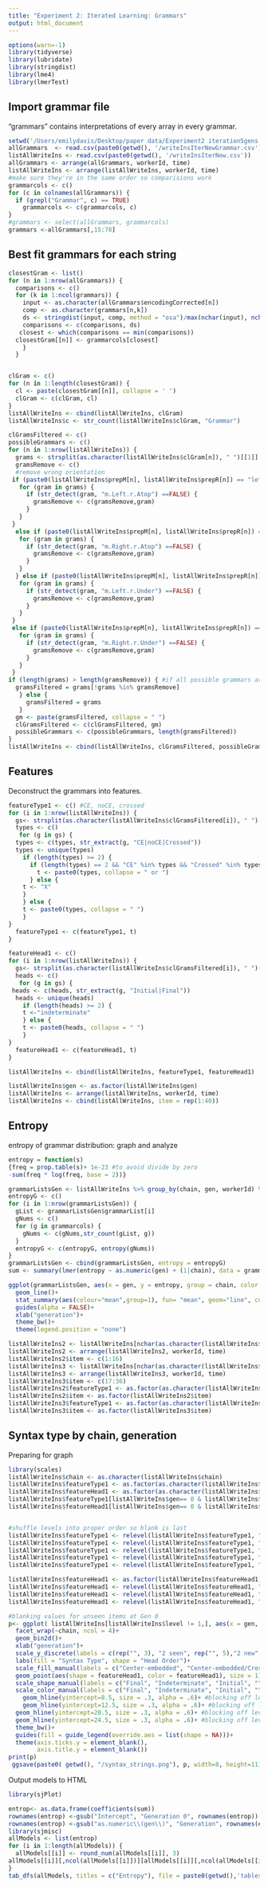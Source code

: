 ```yaml
---
title: "Experiment 2: Iterated Learning: Grammars"
output: html_document
---
```


```r
options(warn=-1)
library(tidyverse)
library(lubridate)
library(stringdist)
library(lme4)
library(lmerTest)
```

## Import grammar file
 "grammars" contains interpretations of every array in every grammar. 
```r
setwd('/Users/emilydavis/Desktop/paper data/Experiment2 iteration5gens')
allGrammars  <- read.csv(paste0(getwd(), '/writeInsIterNewGrammar.csv'))
listAllWriteIns <- read.csv(paste0(getwd(), '/writeInsIterNew.csv'))
allGrammars <- arrange(allGrammars, workerId, time)
listAllWriteIns <- arrange(listAllWriteIns, workerId, time)
#make sure they're in the same order so comparisions work
grammarcols <- c()
for (c in colnames(allGrammars)) {
  if (grepl("Grammar", c) == TRUE)
    grammarcols <- c(grammarcols, c)
}
#grammars <- select(allGrammars, grammarcols)
grammars <-allGrammars[,15:78]
```

## Best fit grammars for each string 

```r
closestGram <- list()
for (n in 1:nrow(allGrammars)) {
  comparisons <- c()
  for (k in 1:ncol(grammars)) {
    input <- as.character(allGrammars$encodingCorrected[n])
    comp <- as.character(grammars[n,k])
    ds <- stringdist(input, comp, method = "osa")/max(nchar(input), nchar(comp))
    comparisons <- c(comparisons, ds)
   closest <- which(comparisons == min(comparisons))
  closestGram[[n]] <- grammarcols[closest]
    }
  }


clGram <- c()
for (n in 1:length(closestGram)) {
  cl <- paste(closestGram[[n]], collapse = ' ')
  clGram <- c(clGram, cl)
}
listAllWriteIns <- cbind(listAllWriteIns, clGram)
listAllWriteIns$c <- str_count(listAllWriteIns$clGram, "Grammar")
```

```r
clGramsFiltered <- c()
possibleGrammars <- c()
for (n in 1:nrow(listAllWriteIns)) {
  grams <- strsplit(as.character(listAllWriteIns$clGram[n]), " ")[[1]]
  gramsRemove <- c()
  #remove wrong orientation
 if (paste0(listAllWriteIns$prepM[n], listAllWriteIns$prepR[n]) == "leftatop") {
   for (gram in grams) {
     if (str_detect(gram, "m.Left.r.Atop") ==FALSE) {
       gramsRemove <- c(gramsRemove,gram)
     }
   }
 }
  else if (paste0(listAllWriteIns$prepM[n], listAllWriteIns$prepR[n]) == "rightatop") {
   for (gram in grams) {
     if (str_detect(gram, "m.Right.r.Atop") ==FALSE) {
       gramsRemove <- c(gramsRemove,gram)
     }
   }
  } else if (paste0(listAllWriteIns$prepM[n], listAllWriteIns$prepR[n]) == "leftunder") {
   for (gram in grams) {
     if (str_detect(gram, "m.Left.r.Under") ==FALSE) {
       gramsRemove <- c(gramsRemove,gram)
     }
   }
 }
 else if (paste0(listAllWriteIns$prepM[n], listAllWriteIns$prepR[n]) == "rightunder") {
   for (gram in grams) {
     if (str_detect(gram, "m.Right.r.Under") ==FALSE) {
       gramsRemove <- c(gramsRemove,gram)
     }
   }
 }
if (length(grams) > length(gramsRemove)) { #if all possible grammars are ruled out, just keep them
  gramsFiltered = grams[!grams %in% gramsRemove]
   } else {
     gramsFiltered = grams
   }
  gm <- paste(gramsFiltered, collapse = " ")
  clGramsFiltered <- c(clGramsFiltered, gm)
  possibleGrammars <- c(possibleGrammars, length(gramsFiltered))
}
listAllWriteIns <- cbind(listAllWriteIns, clGramsFiltered, possibleGrammars)
```

## Features

Deconstruct the grammars into features. 

```r
featureType1 <- c() #CE, noCE, crossed
for (i in 1:nrow(listAllWriteIns)) {
  gs<- strsplit(as.character(listAllWriteIns$clGramsFiltered[i]), " ")[[1]]
  types <- c()
   for (g in gs) {
  types <- c(types, str_extract(g, "CE|noCE|Crossed"))
  types <- unique(types)
    if (length(types) >= 2) {
      if (length(types) == 2 && "CE" %in% types && "Crossed" %in% types) {
        t <- paste0(types, collapse = " or ")
      } else {
    t <- "X"
    }
    } else {
    t <- paste0(types, collapse = " ")
    }
}
  featureType1 <- c(featureType1, t)
}

featureHead1 <- c() 
for (i in 1:nrow(listAllWriteIns)) {
  gs<- strsplit(as.character(listAllWriteIns$clGramsFiltered[i]), " ")[[1]]
  heads <- c()
   for (g in gs) {
 heads <- c(heads, str_extract(g, "Initial|Final"))
  heads <- unique(heads)
    if (length(heads) >= 2) {
 	t <-"indeterminate"
    } else {
    t <- paste0(heads, collapse = " ")
    }
}
  featureHead1 <- c(featureHead1, t)
}

listAllWriteIns <- cbind(listAllWriteIns, featureType1, featureHead1)
```

```r
listAllWriteIns$gen <- as.factor(listAllWriteIns$gen)
listAllWriteIns <- arrange(listAllWriteIns, workerId, time)
listAllWriteIns <- cbind(listAllWriteIns, item = rep(1:40))

```


## Entropy 
entropy of grammar distribution: graph and analyze

```r
entropy = function(s)
{freq = prop.table(s)+ 1e-23 #to avoid divide by zero
-sum(freq * log(freq, base = 2))}

grammarListsGen <- listAllWriteIns %>% group_by(chain, gen, workerId) %>% summarize(grammarList = paste(clGramsFiltered, collapse = " "), featureList = paste(featureType1, collapse = " "))
entropyG <- c()
for (i in 1:nrow(grammarListsGen)) {
  gList <- grammarListsGen$grammarList[i]
  gNums <- c()
  for (g in grammarcols) {
    gNums <- c(gNums,str_count(gList, g))
  }
  entropyG <- c(entropyG, entropy(gNums))
}
grammarListsGen <- cbind(grammarListsGen, entropy = entropyG)
sum <- summary(lmer(entropy ~ as.numeric(gen) + (1|chain), data = grammarListsGen))

ggplot(grammarListsGen, aes(x = gen, y = entropy, group = chain, color = chain, alpha = .5)) +
  geom_line()+
  stat_summary(aes(colour="mean",group=1), fun= "mean", geom="line", color = "black", alpha = 1)+
  guides(alpha = FALSE)+
  xlab("generation")+
  theme_bw()+
  theme(legend.position = "none")
```


```r
listAllWriteIns2 <- listAllWriteIns[nchar(as.character(listAllWriteIns$array)) >1 & listAllWriteIns$seen == "true",]
listAllWriteIns2 <- arrange(listAllWriteIns2, workerId, time)
listAllWriteIns2$item <- c(1:16)
listAllWriteIns3 <- listAllWriteIns[nchar(as.character(listAllWriteIns$array)) >1 & listAllWriteIns$seen == "false" & listAllWriteIns$gen != 0,]
listAllWriteIns3 <- arrange(listAllWriteIns3, workerId, time)
listAllWriteIns3$item <- c(17:36)
listAllWriteIns2$featureType1 <- as.factor(as.character(listAllWriteIns2$featureType1))
listAllWriteIns2$item <- as.factor(listAllWriteIns2$item)
listAllWriteIns3$featureType1 <- as.factor(as.character(listAllWriteIns3$featureType1))
listAllWriteIns3$item <- as.factor(listAllWriteIns3$item)
```

## Syntax type by chain, generation 

Preparing for graph
```r
library(scales)
listAllWriteIns$chain <- as.character(listAllWriteIns$chain)
listAllWriteIns$featureType1 <- as.factor(as.character(listAllWriteIns$featureType1))
listAllWriteIns$featureHead1 <- as.factor(as.character(listAllWriteIns$featureHead1))
listAllWriteIns$featureType1[listAllWriteIns$gen== 0 & listAllWriteIns$seen == "false"] <- " "
listAllWriteIns$featureHead1[listAllWriteIns$gen== 0 & listAllWriteIns$seen == "false"] <- " "


#shuffle levels into proper order so blank is last 
listAllWriteIns$featureType1 <- relevel(listAllWriteIns$featureType1, "X")
listAllWriteIns$featureType1 <- relevel(listAllWriteIns$featureType1, "noCE")
listAllWriteIns$featureType1 <- relevel(listAllWriteIns$featureType1, "Crossed")
listAllWriteIns$featureType1 <- relevel(listAllWriteIns$featureType1, "CE or Crossed")
listAllWriteIns$featureType1 <- relevel(listAllWriteIns$featureType1, "CE")

listAllWriteIns$featureHead1 <- as.factor(listAllWriteIns$featureHead1)
listAllWriteIns$featureHead1 <- relevel(listAllWriteIns$featureHead1, "Initial")
listAllWriteIns$featureHead1 <- relevel(listAllWriteIns$featureHead1, "indeterminate")
listAllWriteIns$featureHead1 <- relevel(listAllWriteIns$featureHead1, "Final")
```

```r
#blanking values for unseen items at Gen 0
p<- ggplot( listAllWriteIns[listAllWriteIns$level != 1,], aes(x = gen, y = as.factor(item), fill = featureType1)) +
  facet_wrap(~chain, ncol = 4)+
  geom_bin2d()+
  xlab("generation")+  
  scale_y_discrete(labels = c(rep("", 3), "2 seen", rep("", 5),"2 new", rep("", 5),"3 seen", rep("", 5),"3 new", rep("", 7),"4 new", rep("", 6)))+
  labs(fill = "Syntax Type", shape = "Head Order")+
  scale_fill_manual(labels = c("Center-embedded", "Center-embedded/Crossed", "Crossed", "Branching", "Uninterpretable", ""),  values = c( hue_pal()(5), NA)) +
  geom_point(aes(shape = featureHead1, color = featureHead1), size = 1)+
  scale_shape_manual(labels = c("Final", "Indeterminate", "Initial", ""),  values =c(4, NA, 1, NA)) +
  scale_color_manual(labels = c("Final", "Indeterminate", "Initial", ""),  values =c("black", NA,"black",  NA), guide = FALSE)+
    geom_hline(yintercept=8.5, size = .3, alpha = .6)+ #blocking off levels and seen/unseen: 2 seen
    geom_hline(yintercept=12.5, size = .3, alpha = .6)+ #blocking off levels and seen/unseen 2 new
  geom_hline(yintercept=20.5, size = .3, alpha = .6)+ #blocking off levels and seen/unseen 3 seen
  geom_hline(yintercept=24.5, size = .3, alpha = .6)+ #blocking off levels and seen/unseen 3 new/4 new
  theme_bw()+
  guides(fill = guide_legend(override.aes = list(shape = NA)))+
  theme(axis.ticks.y = element_blank(),
        axis.title.y = element_blank())
print(p)
 ggsave(paste0( getwd(), "/syntax_strings.png"), p, width=8, height=11)
```



Output models to HTML
```r
library(sjPlot)

entrop<- as.data.frame(coefficients(sum))
rownames(entrop) <-gsub("Intercept", "Generation 0", rownames(entrop))
rownames(entrop) <-gsub("as.numeric\\(gen\\)", "Generation", rownames(entrop))
library(sjmisc)
allModels <- list(entrop)
for (i in 1:length(allModels)) {
  allModels[[i]] <- round_num(allModels[[i]], 3)
allModels[[i]][,ncol(allModels[[i]])][allModels[[i]][,ncol(allModels[[i]])] == 0] <- "< .001"
}
tab_dfs(allModels, titles = c("Entropy"), file = paste0(getwd(),'tables-gram.html'))
```
